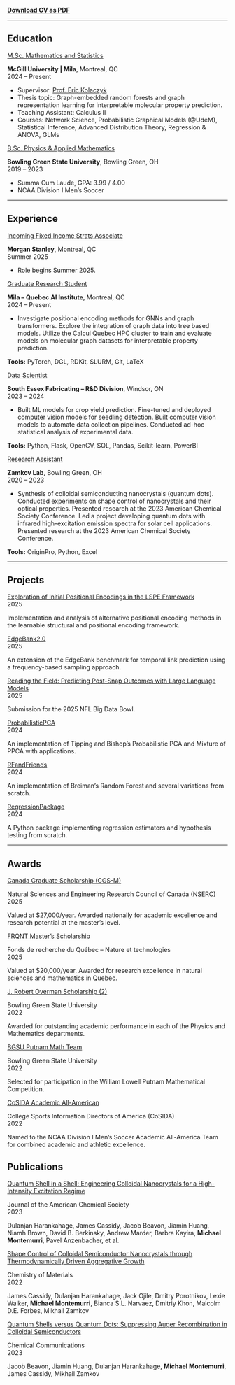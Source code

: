 [**Download CV as PDF**](./files/MichaelMontemurri-CV.pdf)

---

## Education

<div class="degree-title">
  <a href="https://www.mcgill.ca/">M.Sc. Mathematics and Statistics</a>
</div>
<div class="cv-entry">
  <div class="cv-title">
<strong>McGill University | Mila</strong><span class="cv-location">,&nbsp;Montreal, QC</span>
  </div>
  <div class="cv-date">2024 – Present</div>
</div>
- Supervisor: [Prof. Eric Kolaczyk](https://mila.quebec/en/directory/eric-kolaczyk)  
- Thesis topic: Graph-embedded random forests and graph representation learning for interpretable molecular property prediction.  
- Teaching Assistant: Calculus II  
- Courses: Network Science, Probabilistic Graphical Models (@UdeM), Statistical Inference, Advanced Distribution Theory, Regression & ANOVA, GLMs

<div class="degree-title">
  <a href="https://www.bgsu.edu/">B.Sc. Physics & Applied Mathematics</a>
</div>
<div class="cv-entry">
  <div class="cv-title">
<strong>Bowling Green State University</strong><span class="cv-location">,&nbsp;Bowling Green, OH</span>
  </div>
  <div class="cv-date">2019 – 2023</div>
</div>
- Summa Cum Laude, GPA: 3.99 / 4.00  
- NCAA Division I Men’s Soccer  

---

## Experience

<div class="job-title">
  <a href="https://www.morganstanley.com/">Incoming Fixed Income Strats Associate</a>
</div>
<div class="cv-entry">
  <div class="cv-title">
<strong>Morgan Stanley</strong><span class="cv-location">,&nbsp;Montreal, QC</span>
  </div>
  <div class="cv-date">Summer 2025</div>
</div>
- Role begins Summer 2025.

<div class="job-title">
  <a href="https://mila.quebec/">Graduate Research Student</a>
</div>
<div class="cv-entry">
  <div class="cv-title">
<strong>Mila – Quebec AI Institute</strong><span class="cv-location">,&nbsp;Montreal, QC</span>
  </div>
  <div class="cv-date">2024 – Present</div>
</div>
- Investigate positional encoding methods for GNNs and graph transformers. Explore the integration of graph data into tree based models. Utilize the Calcul Quebec HPC cluster to train and evaluate models on molecular graph datasets for interpretable property prediction. 

**Tools:** PyTorch, DGL, RDKit, SLURM, Git, LaTeX

<div class="job-title">
  <a href="https://www.sef.ca/">Data Scientist</a>
</div>
<div class="cv-entry">
  <div class="cv-title">
<strong>South Essex Fabricating – R&D Division</strong><span class="cv-location">,&nbsp;Windsor, ON</span>
  </div>
  <div class="cv-date">2023 – 2024</div>
</div>
- Built ML models for crop yield prediction. Fine-tuned and deployed computer vision models for seedling detection. Built computer vision models to automate data collection pipelines. Conducted ad-hoc statistical analysis of experimental data.

**Tools:** Python, Flask, OpenCV, SQL, Pandas, Scikit-learn, PowerBI

<div class="job-title">
  <a href="https://physics.bgsu.edu/~zamkovm/">Research Assistant</a>
</div>
<div class="cv-entry">
  <div class="cv-title">
<strong>Zamkov Lab</strong><span class="cv-location">,&nbsp;Bowling Green, OH</span>
  </div>
  <div class="cv-date">2020 – 2023</div>
</div>
- Synthesis of colloidal semiconducting nanocrystals (quantum dots). Conducted experiments on shape control of nanocrystals and their optical properties. Presented research at the 2023 American Chemical Society Conference. Led a project developing quantum dots with infrared high-excitation emission spectra for solar cell applications. Presented research at the 2023 American Chemical Society Conference. 

**Tools:** OriginPro, Python, Excel

---

## Projects

<div class="cv-entry">
  <div class="job-title">
<a href="https://github.com/michaelmontemurri/gnn-lspe">Exploration of Initial Positional Encodings in the LSPE Framework</a>
  </div>
  <div class="cv-date">2025</div>
</div>
Implementation and analysis of alternative positional encoding methods in the learnable structural and positional encoding framework.

<div class="cv-entry">
  <div class="job-title">
<a href="https://github.com/michaelmontemurri/DGB-edgebank2.0">EdgeBank2.0</a>
  </div>
  <div class="cv-date">2025</div>
</div>
An extension of the EdgeBank benchmark for temporal link prediction using a frequency-based sampling approach.

<div class="cv-entry">
  <div class="job-title">
<a href="https://github.com/michaelmontemurri/BigData25">Reading the Field: Predicting Post-Snap Outcomes with Large Language Models</a>
  </div>
  <div class="cv-date">2025</div>
</div>
Submission for the 2025 NFL Big Data Bowl.

<div class="cv-entry">
  <div class="job-title">
<a href="https://github.com/michaelmontemurri/ProbabilisticPCA">ProbabilisticPCA</a>
  </div>
  <div class="cv-date">2024</div>
</div>
An implementation of Tipping and Bishop’s Probabilistic PCA and Mixture of PPCA with applications.


<div class="cv-entry">
  <div class="job-title">
<a href="https://github.com/michaelmontemurri/RFandFriends">RFandFriends</a>
  </div>
  <div class="cv-date">2024</div>
</div>
An implementation of Breiman’s Random Forest and several variations from scratch.

<div class="cv-entry">
  <div class="job-title">
<a href="https://github.com/michaelmontemurri/RegressionPackage">RegressionPackage</a>
  </div>
  <div class="cv-date">2024</div>
</div>
A Python package implementing regression estimators and hypothesis testing from scratch.


---

## Awards

<div class="job-title">
  <a href="https://www.nserc-crsng.gc.ca/students-etudiants/pg-cs/cgs-m-espc-m_eng.asp">Canada Graduate Scholarship (CGS-M)</a>
</div>
<div class="cv-entry">
  <div class="cv-title">Natural Sciences and Engineering Research Council of Canada (NSERC)</div>
  <div class="cv-date">2025</div>
</div>
Valued at \$27,000/year. Awarded nationally for academic excellence and research potential at the master’s level.

<div class="job-title">
 <a href="https://frq.gouv.qc.ca/en/program/masters-research-scholarships-b1x-2023-2024/">FRQNT Master's Scholarship</a>
</div>
<div class="cv-entry">
  <div class="cv-title">Fonds de recherche du Québec – Nature et technologies</div>
  <div class="cv-date">2025</div>
</div>
Valued at \$20,000/year. Awarded for research excellence in natural sciences and mathematics in Quebec.

<div class="job-title">
<a href=https://bgsu.academicworks.com/opportunities/22694>J. Robert Overman Scholarship (2)</a>
</div>
<div class="cv-entry">
  <div class="cv-title">Bowling Green State University</div>
  <div class="cv-date">2022</div>
</div>
Awarded for outstanding academic performance in each of the Physics and Mathematics departments.

<div class="job-title">
<a href=https://www.bgsu.edu/arts-and-sciences/mathematics-and-statistics.html>BGSU Putnam Math Team</a>
</div>
<div class="cv-entry">
  <div class="cv-title">Bowling Green State University</div>
  <div class="cv-date">2022</div>
</div>
Selected for participation in the William Lowell Putnam Mathematical Competition.

<div class="job-title">
  <a href="https://academicallamerica.com/">CoSIDA Academic All-American</a>
</div>
<div class="cv-entry">
  <div class="cv-title">College Sports Information Directors of America (CoSIDA)</div>
  <div class="cv-date">2022</div>
</div>
Named to the NCAA Division I Men’s Soccer Academic All-America Team for combined academic and athletic excellence.

## Publications

<div class="job-title">
  <a href="https://doi.org/10.1021/jacs.3c03584">Quantum Shell in a Shell: Engineering Colloidal Nanocrystals for a High-Intensity Excitation Regime</a>
</div>
<div class="cv-entry">
  <div class="cv-title">Journal of the American Chemical Society</div>
  <div class="cv-date">2023</div>
</div>
Dulanjan Harankahage, James Cassidy, Jacob Beavon, Jiamin Huang, Niamh Brown, David B. Berkinsky, Andrew Marder, Barbra Kayira, <strong>Michael Montemurri</strong>, Pavel Anzenbacher, et al.

<div class="job-title">
  <a href="https://doi.org/10.1021/acs.chemmater.1c04453">Shape Control of Colloidal Semiconductor Nanocrystals through Thermodynamically Driven Aggregative Growth</a>
</div>
<div class="cv-entry">
  <div class="cv-title">Chemistry of Materials</div>
  <div class="cv-date">2022</div>
</div>
James Cassidy, Dulanjan Harankahage, Jack Ojile, Dmitry Porotnikov, Lexie Walker, <strong>Michael Montemurri</strong>, Bianca S.L. Narvaez, Dmitriy Khon, Malcolm D.E. Forbes, Mikhail Zamkov


<div class="job-title">
  <a href="https://doi.org/10.1039/D3CC03687A">Quantum Shells versus Quantum Dots: Suppressing Auger Recombination in Colloidal Semiconductors</a>
</div>
<div class="cv-entry">
  <div class="cv-title">Chemical Communications</div>
  <div class="cv-date">2023</div>
</div>
Jacob Beavon, Jiamin Huang, Dulanjan Harankahage, <strong>Michael Montemurri</strong>, James Cassidy, Mikhail Zamkov
